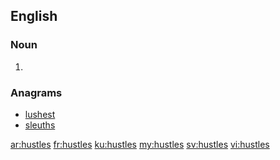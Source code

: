 ==English==

===Noun===
{{head|en|plural}}

# {{plural of|hustle|lang=en|nocat=1}}

===Anagrams===
* [[lushest#English|lushest]]
* [[sleuths#English|sleuths]]

[[ar:hustles]]
[[fr:hustles]]
[[ku:hustles]]
[[my:hustles]]
[[sv:hustles]]
[[vi:hustles]]